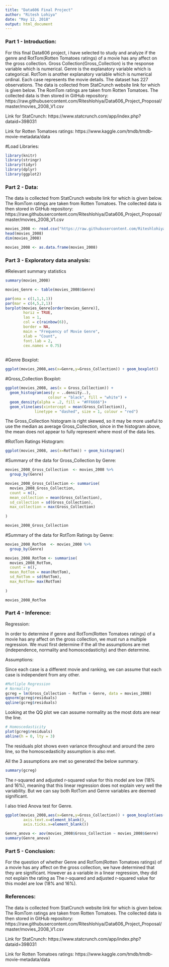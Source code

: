 ```yaml
---
title: "Data606 Final Project"
author: "Ritesh Lohiya"
date: "May 12, 2018"
output: html_document
---
```


### Part 1 - Introduction:

For this final Data606 project, i have selected to study and analyze if the genre and RotTom(Rotten Tomatoes ratings) of a movie has any affect on the gross collection. Gross Collection(Gross_Collection) is the response variable which is numerical. Genre is the explanatory variable which is categorical. RotTom is another explanatory variable which is numerical ordinal. Each case represents the movie details. The dataset has 227 observations. The data is collected from StatCrunch website link for which is given below. The RomTom ratings are taken from Rotten Tomatoes. The collected data is then stored in GitHub repository: https://raw.githubusercontent.com/Riteshlohiya/Data606_Project_Proposal/master/movies_2008_V1.csv

Link for StatCrunch: https://www.statcrunch.com/app/index.php?dataid=398031

Link for Rotten Tomatoes ratings: https://www.kaggle.com/tmdb/tmdb-movie-metadata/data


#Load Libraries:

```r
library(knitr)
library(stringr)
library(tidyr)
library(dplyr)
library(ggplot2)
```

### Part 2 - Data:

The data is collected from StatCrunch website link for which is given below. The RomTom ratings are taken from Rotten Tomatoes. The collected data is then stored in GitHub repository: https://raw.githubusercontent.com/Riteshlohiya/Data606_Project_Proposal/master/movies_2008_V1.csv


```r
movies_2008 <- read.csv("https://raw.githubusercontent.com/Riteshlohiya/Data606_Project_Proposal/master/movies_2008_V1.csv", sep=",")
head(movies_2008)
dim(movies_2008)
```

```r
movies_2008 <- as.data.frame(movies_2008) 
```

### Part 3 - Exploratory data analysis:

#Relevant summary statistics

```r
summary(movies_2008)
```

```r
movies_Genre <- table(movies_2008$Genre) 
```

```r
par(oma = c(1,1,1,1))
par(mar = c(4,5,2,1))
barplot(movies_Genre[order(movies_Genre)],
        horiz = TRUE,
        las = 1,
        col = c(rainbow(6)),
        border = NA,
        main = "Frequency of Movie Genre",
        xlab = "Count",
        font.lab = 2,
        cex.names = 0.75)
        
```

#Genre Boxplot:

```r
ggplot(movies_2008,aes(x=Genre,y=Gross_Collection)) + geom_boxplot()
```


#Gross_Collection Boxplot:
```r
ggplot(movies_2008, aes(x = Gross_Collection)) + 
  geom_histogram(aes(y = ..density..),
                   colour = "black", fill = "white") +
  geom_density(alpha = .2, fill = "#FF6666")+
  geom_vline(aes(xintercept = mean(Gross_Collection)),
             linetype = "dashed", size = 1, colour = "red")
```

The Gross_Collection histogram is right skewed, so it may be more useful to use the median as average Gross_Collection, since in the histogram above, the mean does not appear to fully represent where most of the data lies.



#RotTom Ratings Histogram:

```r
ggplot(movies_2008, aes(x=RotTom)) + geom_histogram()
```

#Summary of the data for Gross_Collection by Genre:

```r
movies_2008_Gross_Collection  <- movies_2008 %>% 
  group_by(Genre) 

movies_2008_Gross_Collection <- summarise(
  movies_2008_Gross_Collection,
  count = n(),
  mean_collection = mean(Gross_Collection),
  sd_collection = sd(Gross_Collection),
  max_collection = max(Gross_Collection)
  
)

movies_2008_Gross_Collection
```

#Summary of the data for RotTom Ratings by Genre:

```r
movies_2008_RotTom  <- movies_2008 %>% 
  group_by(Genre) 

movies_2008_RotTom <- summarise(
  movies_2008_RotTom,
  count = n(),
  mean_RotTom = mean(RotTom),
  sd_RotTom = sd(RotTom),
  max_RotTom= max(RotTom)
  
)

movies_2008_RotTom
```


### Part 4 - Inference:

Regression:

In order to determine if genre and RotTom(Rotten Tomatoes ratings) of a movie has any affect on the gross collection, we must run a multiple regression. We must first determine if the all the assumptions are met (independence, normality and homoscedasticity) and then determine.

Assumptions:

Since each case is a different movie and ranking, we can assume that each case is independent from any other.

```r
#Mutliple Regression
# Normality
gcreg = lm(Gross_Collection ~ RotTom + Genre, data = movies_2008)
qqnorm(gcreg$residuals)
qqline(gcreg$residuals)
```
  
Looking at the QQ plot we can assume normality as the most dots are near the line. 

```r
# Homoscedasticity
plot(gcreg$residuals)
abline(h = 0, lty = 3)
```

The residuals plot shows even variance throughout and around the zero line, so the homoscedasticity assumption is also met.

All the 3 assumptions are met so generated the below summary.

```r
summary(gcreg)
```

The r-squared and adjusted r-squared value for this model are low (18% and 16%), meaning that this linear regression does not explain very well the variability. But we can say both RotTom and Genre variables are deemed significant.

I also tried Anova test for Genre.

```r
ggplot(movies_2008,aes(x=Genre,y=Gross_Collection)) + geom_boxplot(aes(fill=Genre)) + xlab("") +  theme(axis.title.x=element_blank(),
        axis.text.x=element_blank(),
        axis.ticks.x=element_blank())
```

```r
Genre_anova <- aov(movies_2008$Gross_Collection ~ movies_2008$Genre)
summary(Genre_anova)
```

### Part 5 - Conclusion:

For the question of whether Genre and RotTom(Rotten Tomatoes ratings) of a movie has any affect on the gross collection, we have determined that they are significant. However as a variable in a linear regression, they did not explain the rating as The r-squared and adjusted r-squared value for this model are low (18% and 16%).

### References:

The data is collected from StatCrunch website link for which is given below. The RomTom ratings are taken from Rotten Tomatoes. The collected data is then stored in GitHub repository: https://raw.githubusercontent.com/Riteshlohiya/Data606_Project_Proposal/master/movies_2008_V1.csv

Link for StatCrunch: https://www.statcrunch.com/app/index.php?dataid=398031

Link for Rotten Tomatoes ratings: https://www.kaggle.com/tmdb/tmdb-movie-metadata/data










